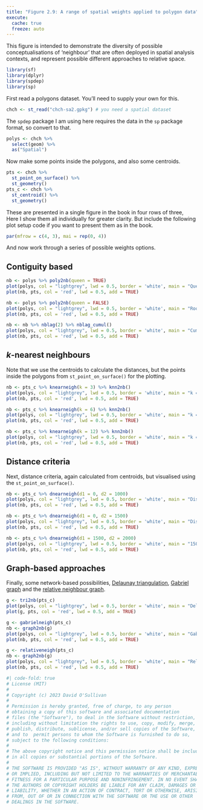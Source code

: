 ```yaml
---
title: "Figure 2.9: A range of spatial weights applied to polygon data"
execute: 
  cache: true
  freeze: auto
---
```


This figure is intended to demonstrate the diversity of possible conceptualisations of 'neighbour' that are often deployed in spatial analysis contexts, and represent possible different approaches to relative space. 

```r
library(sf)
library(dplyr)
library(spdep)
library(sp)
```

First read a polygons dataset. You'll need to supply your own for this.

```r
chch <- st_read("chch-sa2.gpkg") # you need a spatial dataset
```

The `spdep` package I am using here requires the data in the `sp` package format, so convert to that.

```r
polys <- chch %>%
  select(geom) %>%
  as("Spatial")
```

Now make some points inside the polygons, and also some centroids.

```r
pts <- chch %>%
  st_point_on_surface() %>%
  st_geometry()
pts_c <- chch %>%
  st_centroid() %>%
  st_geometry()
```

These are presented in a single figure in the book in four rows of three, Here I show them all individually for greater clarity. But include the following plot setup code if you want to present them as in the book.

```r
par(mfrow = c(4, 3), mai = rep(0, 4))
```

And now work through a series of possible weights options.

## Contiguity based

```r
nb <- polys %>% poly2nb(queen = TRUE)
plot(polys, col = "lightgrey", lwd = 0.5, border = 'white', main = "Queen's rule adjacency")
plot(nb, pts, col = 'red', lwd = 0.5, add = TRUE)

nb <- polys %>% poly2nb(queen = FALSE)
plot(polys, col = "lightgrey", lwd = 0.5, border = 'white', main = "Rook's rule adjacency")
plot(nb, pts, col = 'red', lwd = 0.5, add = TRUE)

nb <- nb %>% nblag(2) %>% nblag_cumul()
plot(polys, col = "lightgrey", lwd = 0.5, border = 'white', main = "Cumulative lag-2 adjacency")
plot(nb, pts, col = 'red', lwd = 0.5, add = TRUE)
```

## _k_-nearest neighbours
Note that we use the centroids to calculate the distances, but the points inside the polygons from `st_point_on_surface()` for the plotting.

```r
nb <- pts_c %>% knearneigh(k = 3) %>% knn2nb()
plot(polys, col = "lightgrey", lwd = 0.5, border = 'white', main = "k = 3")
plot(nb, pts, col = 'red', lwd = 0.5, add = TRUE)

nb <- pts_c %>% knearneigh(k = 6) %>% knn2nb()
plot(polys, col = "lightgrey", lwd = 0.5, border = 'white', main = "k = 6")
plot(nb, pts, col = 'red', lwd = 0.5, add = TRUE)

nb <- pts_c %>% knearneigh(k = 12) %>% knn2nb()
plot(polys, col = "lightgrey", lwd = 0.5, border = 'white', main = "k = 12")
plot(nb, pts, col = 'red', lwd = 0.5, add = TRUE)
```

## Distance criteria
Next, distance criteria, again calculated from centroids, but visualised using the `st_point_on_surface()`.

```r
nb <- pts_c %>% dnearneigh(d1 = 0, d2 = 1000)
plot(polys, col = "lightgrey", lwd = 0.5, border = 'white', main = "Distance < 1000")
plot(nb, pts, col = 'red', lwd = 0.5, add = TRUE)

nb <- pts_c %>% dnearneigh(d1 = 0, d2 = 1500)
plot(polys, col = "lightgrey", lwd = 0.5, border = 'white', main = "Distance < 1500")
plot(nb, pts, col = 'red', lwd = 0.5, add = TRUE)

nb <- pts_c %>% dnearneigh(d1 = 1500, d2 = 2000)
plot(polys, col = "lightgrey", lwd = 0.5, border = 'white', main = "1500 < Distance < 2000")
plot(nb, pts, col = 'red', lwd = 0.5, add = TRUE)
```

## Graph-based approaches
Finally, some network-based possibilities, [Delaunay triangulation](https://en.wikipedia.org/wiki/Delaunay_triangulation), [Gabriel graph](https://en.wikipedia.org/wiki/Gabriel_graph) and the [relative neighbour graph](https://en.wikipedia.org/wiki/Relative_neighborhood_graph).

```r
g <- tri2nb(pts_c)
plot(polys, col = "lightgrey", lwd = 0.5, border = 'white', main = "Delaunay triangulation")
plot(g, pts, col = 'red', lwd = 0.5, add = TRUE)

g <- gabrielneigh(pts_c)
nb <- graph2nb(g)
plot(polys, col = "lightgrey", lwd = 0.5, border = 'white', main = "Gabriel graph")
plot(nb, pts, col = 'red', lwd = 0.5, add = TRUE)

g <- relativeneigh(pts_c)
nb <- graph2nb(g)
plot(polys, col = "lightgrey", lwd = 0.5, border = 'white', main = "Relative neighbour graph")
plot(nb, pts, col = 'red', lwd = 0.5, add = TRUE)
```



```r
#| code-fold: true
# License (MIT)
#
# Copyright (c) 2023 David O'Sullivan
#
# Permission is hereby granted, free of charge, to any person
# obtaining a copy of this software and associated documentation
# files (the "Software"), to deal in the Software without restriction,
# including without limitation the rights to use, copy, modify, merge,
# publish, distribute, sublicense, and/or sell copies of the Software,
# and to  permit persons to whom the Software is furnished to do so,
# subject to the following conditions:
#
# The above copyright notice and this permission notice shall be included
# in all copies or substantial portions of the Software.
#
# THE SOFTWARE IS PROVIDED "AS IS", WITHOUT WARRANTY OF ANY KIND, EXPRESS
# OR IMPLIED, INCLUDING BUT NOT LIMITED TO THE WARRANTIES OF MERCHANTABILITY,
# FITNESS FOR A PARTICULAR PURPOSE AND NONINFRINGEMENT. IN NO EVENT SHALL
# THE AUTHORS OR COPYRIGHT HOLDERS BE LIABLE FOR ANY CLAIM, DAMAGES OR OTHER
# LIABILITY, WHETHER IN AN ACTION OF CONTRACT, TORT OR OTHERWISE, ARISING
# FROM, OUT OF OR IN CONNECTION WITH THE SOFTWARE OR THE USE OR OTHER
# DEALINGS IN THE SOFTWARE.
```